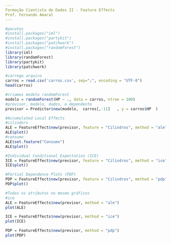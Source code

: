 ```yaml
---
Formação Cientista de Dados II - Feature Effects
Prof. Fernando Amaral
---
```


```r
#pacotes
#install.packages("iml")
#install.packages("partykit")
#install.packages("patchwork")
#install.packages("randomForest")
library(iml)
library(randomForest)
library(partykit)
library(patchwork)
```

```r
#carrega arquivo
carros = read.csv('carros.csv', sep=";", encoding = "UTF-8")
head(carros)
```


```r
#criamos modelo randomForest
modelo = randomForest(HP ~ ., data = carros, ntree = 100)
#previsor, modelo, dados, e dependente
previsor = Predictor$new(modelo,  carros[,-11]   , y = carros$HP  )
```


```r
#Accumulated Local Effects
#cilindors
ALE = FeatureEffect$new(previsor, feature = "Cilindros", method = "ale")
ALE$plot()
#consumo
ALE$set.feature("Consumo")
ALE$plot()
```


```r
#Individual Conditional Expectation (ICE)
ICE = FeatureEffect$new(previsor, feature = "Cilindros", method = "ice")
ICE$plot()
```


```r
#Partial Dependence Plots (PDP)
PDP = FeatureEffect$new(previsor, feature = "Cilindros", method = "pdp")
PDP$plot()
```


```r
#Todos os atributos no mesmo gráficos
#ice
ALE = FeatureEffects$new(previsor, method = "ale")
plot(ALE)

ICE = FeatureEffects$new(previsor, method = "ice")
plot(ICE)

PDP = FeatureEffects$new(previsor, method = "pdp")
plot(PDP)


```
